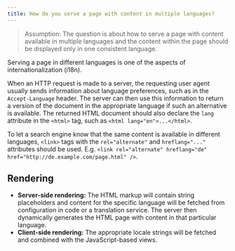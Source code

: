 ```yaml
---
title: How do you serve a page with content in multiple languages?
---
```


> Assumption: The question is about how to serve a page with content available in multiple languages and the content within the page should be displayed only in one consistent language.

Serving a page in different languages is one of the aspects of internationalization (i18n).

When an HTTP request is made to a server, the requesting user agent usually sends information about language preferences, such as in the `Accept-Language` header. The server can then use this information to return a version of the document in the appropriate language if such an alternative is available. The returned HTML document should also declare the `lang` attribute in the `<html>` tag, such as `<html lang="en">...</html>`.

To let a search engine know that the same content is available in different languages, `<link>` tags with the `rel="alternate"` and `hreflang="..."` attributes should be used. E.g. `<link rel="alternate" hreflang="de" href="http://de.example.com/page.html" />`.

## Rendering

- **Server-side rendering:** The HTML markup will contain string placeholders and content for the specific language will be fetched from configuration in code or a translation service. The server then dynamically generates the HTML page with content in that particular language.
- **Client-side rendering:** The appropriate locale strings will be fetched and combined with the JavaScript-based views.
